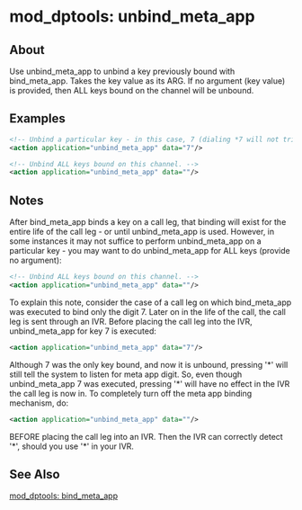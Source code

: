 
# mod_dptools: unbind_meta_app 

 

## About

Use unbind\_meta\_app to unbind a key previously bound with bind\_meta\_app. Takes the key value as its ARG. If no argument (key value) is provided, then ALL keys bound on the channel will be unbound.


## Examples

```xml
<!-- Unbind a particular key - in this case, 7 (dialing *7 will not trigger any app after this is executed). -->
<action application="unbind_meta_app" data="7"/>

<!-- Unbind ALL keys bound on this channel. -->
<action application="unbind_meta_app" data=""/>
```

## Notes

After bind\_meta\_app binds a key on a call leg, that binding will exist for the entire life of the call leg - or until unbind\_meta\_app is used. However, in some instances it may not suffice to perform unbind\_meta\_app on a particular key - you may want to do unbind\_meta\_app for ALL keys (provide no argument):

```xml
<!-- Unbind ALL keys bound on this channel. -->
<action application="unbind_meta_app" data=""/>
```

To explain this note, consider the case of a call leg on which bind\_meta\_app was executed to bind only the digit 7\. Later on in the life of the call, the call leg is sent through an IVR. Before placing the call leg into the IVR, unbind\_meta\_app for key 7 is executed:

```xml
<action application="unbind_meta_app" data="7"/>
```

Although 7 was the only key bound, and now it is unbound, pressing '\*' will still tell the system to listen for meta app digit. So, even though unbind\_meta\_app 7 was executed, pressing '\*' will have no effect in the IVR the call leg is now in. To completely turn off the meta app binding mechanism, do:

```xml
<action application="unbind_meta_app" data=""/>
```

BEFORE placing the call leg into an IVR. Then the IVR can correctly detect '\*', should you use '\*' in your IVR.

## See Also

[mod\_dptools: bind\_meta\_app](./6586418.mdx#about)


